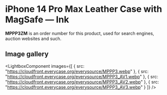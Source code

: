 
# iPhone 14 Pro Max Leather Case with MagSafe — Ink

<Callout type='info' emoji='👉🏻'>**MPPP3ZM** is an order number for this product, used for search engines, auction websites and such.</Callout>

## Image gallery

<LightboxComponent
    images={[
      {
        src: "https://cloudfront.everycase.org/everysource/MPPP3.webp"
      },
      {
        src: "https://cloudfront.everycase.org/everysource/MPPP3_AV1.webp"
      },
      {
        src: "https://cloudfront.everycase.org/everysource/MPPP3_AV2.webp"
      },
      {
        src: "https://cloudfront.everycase.org/everysource/MPPP3_AV3.webp"
      }
    ]}
  />
